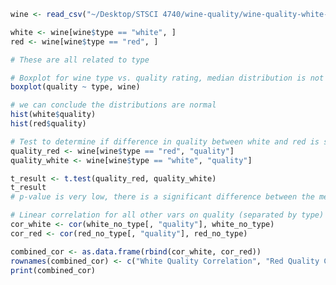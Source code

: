 

```r

wine <- read_csv("~/Desktop/STSCI 4740/wine-quality/wine-quality-white-and-red.csv")

white <- wine[wine$type == "white", ]
red <- wine[wine$type == "red", ]

```


```r
# These are all related to type

# Boxplot for wine type vs. quality rating, median distribution is not different
boxplot(quality ~ type, wine)

# we can conclude the distributions are normal
hist(white$quality)
hist(red$quality)

# Test to determine if difference in quality between white and red is significant
quality_red <- wine[wine$type == "red", "quality"]
quality_white <- wine[wine$type == "white", "quality"]

t_result <- t.test(quality_red, quality_white)
t_result
# p-value is very low, there is a significant difference between the mean quality of white and red wines. Considering the two wine are also contextually different, we will analyze and fit each type of wine separately.
```

```r
# Linear correlation for all other vars on quality (separated by type)
cor_white <- cor(white_no_type[, "quality"], white_no_type)
cor_red <- cor(red_no_type[, "quality"], red_no_type)

combined_cor <- as.data.frame(rbind(cor_white, cor_red))
rownames(combined_cor) <- c("White Quality Correlation", "Red Quality Correlation")
print(combined_cor)
```
